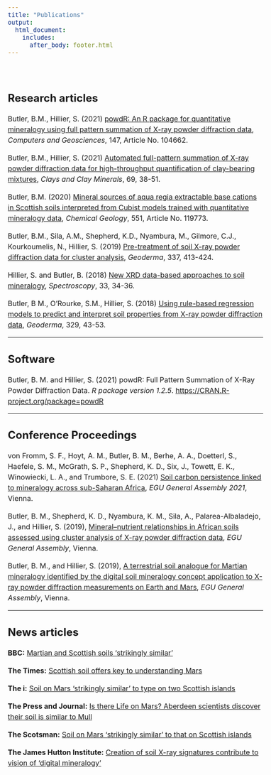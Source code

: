```yaml
---
title: "Publications"
output: 
  html_document:
    includes:
      after_body: footer.html
---
```


  <style type="text/css">
  .title {
    display: none;
  }
  
  body{ /* Normal  */
      font-size: 16px;
  }
  code.r{ /* Code block */
    font-size: 16px;
  }
  p {line-height: 1.5em;}
  
  }
  </style>

<div class="row" style="padding-top: 30px;">
<div class="col-sm-9">

## **Research articles**

Butler, B.M., Hillier, S. (2021) [powdR: An R package for quantitative mineralogy using full pattern summation of X-ray powder diffraction data](https://doi.org/10.1016/j.cageo.2020.104662), *Computers and Geosciences*, 147, Article No. 104662.

Butler, B.M., Hillier, S. (2021) [Automated full-pattern summation of X-ray powder diffraction data for high-throughput quantification of clay-bearing mixtures](https://doi.org/10.1007/s42860-020-00105-6), *Clays and Clay Minerals*, 69, 38-51.

Butler, B.M. (2020) [Mineral sources of aqua regia extractable base cations in Scottish soils interpreted from Cubist models trained with quantitative mineralogy data](https://doi.org/10.1016/j.chemgeo.2020.119773), *Chemical Geology*, 551, Article No. 119773.

Butler, B.M., Sila, A.M., Shepherd, K.D., Nyambura, M., Gilmore, C.J., Kourkoumelis, N., Hillier, S. (2019) [Pre-treatment of soil X-ray powder diffraction data for cluster analysis](https://doi.org/10.1016/j.geoderma.2020.114474), *Geoderma*, 337, 413-424.

Hillier, S. and Butler, B. (2018) [New XRD data-based approaches to soil mineralogy](http://www.spectroscopyonline.com/trends-x-ray-techniques-4?pageID=4), *Spectroscopy*, 33, 34-36.

Butler, B M., O'Rourke, S.M., Hillier, S. (2018) [Using rule-based regression models to predict and interpret soil properties from X-ray powder diffraction data](https://doi.org/10.1016/j.geoderma.2018.04.005), *Geoderma*, 329, 43-53.

---

## **Software**
Butler, B. M. and Hillier, S. (2021) powdR: Full Pattern Summation of X-Ray Powder Diffraction Data. *R package version 1.2.5*. [https://CRAN.R-project.org/package=powdR](https://CRAN.R-project.org/package=powdR)

---

## **Conference Proceedings**
von Fromm, S. F., Hoyt, A. M., Butler, B. M., Berhe, A. A., Doetterl, S., Haefele, S. M., McGrath, S. P., Shepherd, K. D., Six, J., Towett, E. K., Winowiecki, L. A., and Trumbore, S. E. (2021) [Soil carbon persistence linked to mineralogy across sub-Saharan Africa](https://doi.org/10.5194/egusphere-egu21-10703), *EGU General Assembly 2021*, Vienna. 

Butler, B. M., Shepherd, K. D., Nyambura, K. M., Sila, A., Palarea-Albaladejo, J., and Hillier, S. (2019), [Mineral–nutrient relationships in African soils assessed using cluster analysis of X-ray powder diffraction data](https://meetingorganizer.copernicus.org/EGU2019/EGU2019-7571.pdf), *EGU General Assembly*, Vienna.

Butler, B. M., and Hillier, S. (2019), [A terrestrial soil analogue for Martian mineralogy identified by the digital soil mineralogy concept application to X-ray powder diffraction measurements on Earth and Mars](https://meetingorganizer.copernicus.org/EGU2019/EGU2019-17694.pdf), *EGU General Assembly*, Vienna.

---

## **News articles**

**BBC:** [Martian and Scottish soils 'strikingly similar'](https://www.bbc.co.uk/news/uk-scotland-highlands-islands-46521999)

**The Times:** [Scottish soil offers key to understanding Mars](https://www.thetimes.co.uk/article/scottish-soil-could-be-the-key-to-ancient-mars-gkqtpg5xs)

**The i:** [Soil on Mars 'strikingly similar' to type on two Scottish islands](https://inews.co.uk/news/scotland/soil-on-mars-strikingly-similar-to-that-found-on-two-scottish-islands/)

**The Press and Journal:** [Is there Life on Mars? Aberdeen scientists discover their soil is similar to Mull](https://www.pressandjournal.co.uk/fp/news/aberdeen/1628874/is-there-life-on-mars-aberdeen-scientists-discover-their-soil-is-similar-to-mull/)

**The Scotsman:** [Soil on Mars 'strikingly similar' to that on Scottish islands](https://www.scotsman.com/news/environment/soil-on-mars-strikingly-similar-to-that-on-scottish-islands-1-4843183)

**The James Hutton Institute:** [Creation of soil X-ray signatures contribute to vision of 'digital mineralogy'](https://www.hutton.ac.uk/news/creation-soil-x-ray-signatures-contribute-vision-%E2%80%9Cdigital-mineralogy%E2%80%9D)



